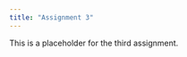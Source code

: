 ```yaml
---
title: "Assignment 3"
---
```


<!--The [the third programming assignment](https://github.com/liu-nlp/dl4nlp/tree/master/assignment3) is dedicated to the task of *dependency parsing*. More specifically, you will implement a simplified version of the dependency parser used by [Glavaš and Vulić (2021)](http://dx.doi.org/10.18653/v1/2021.eacl-main.270).

**Deadline: 2022-06-10**

[Assignment 2](Assignment3.ipynb)-->
This is a placeholder for the third assignment.
